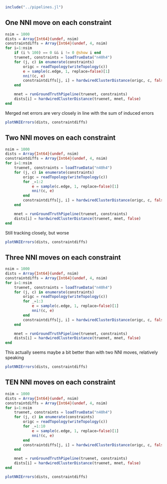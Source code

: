 ```julia
include("../pipelines.jl")
```

## One NNI move on each constraint

```julia
nsim = 1000
dists = Array{Int64}(undef, nsim)
constraintdiffs = Array{Int64}(undef, 4, nsim)
for i=1:nsim
    if (i % 100) == 0 && i != 0 @show i end
    truenet, constraints = loadTrueData("n40h4")
    for (j, c) in enumerate(constraints)
        origc = readTopology(writeTopology(c))
        e = sample(c.edge, 1, replace=false)[1]
        nni!(c, e)
        constraintdiffs[j, i] = hardwiredClusterDistance(origc, c, false)
    end

    mnet = runGroundTruthPipeline(truenet, constraints)
    dists[i] = hardwiredClusterDistance(truenet, mnet, false)
end
```

Merged net errors are very closely in line with the sum of induced errors

```julia
plotNNIErrors(dists, constraintdiffs)
```

## Two NNI moves on each constraint

```julia
nsim = 1000
dists = Array{Int64}(undef, nsim)
constraintdiffs = Array{Int64}(undef, 4, nsim)
for i=1:nsim
    truenet, constraints = loadTrueData("n40h4")
    for (j, c) in enumerate(constraints)
        origc = readTopology(writeTopology(c))
        for _=1:2
            e = sample(c.edge, 1, replace=false)[1]
            nni!(c, e)
        end
        constraintdiffs[j, i] = hardwiredClusterDistance(origc, c, false)
    end

    mnet = runGroundTruthPipeline(truenet, constraints)
    dists[i] = hardwiredClusterDistance(truenet, mnet, false)
end
```

Still tracking closely, but worse

```julia
plotNNIErrors(dists, constraintdiffs)
```

## Three NNI moves on each constraint

```julia
nsim = 1000
dists = Array{Int64}(undef, nsim)
constraintdiffs = Array{Int64}(undef, 4, nsim)
for i=1:nsim
    truenet, constraints = loadTrueData("n40h4")
    for (j, c) in enumerate(constraints)
        origc = readTopology(writeTopology(c))
        for _=1:3
            e = sample(c.edge, 1, replace=false)[1]
            nni!(c, e)
        end
        constraintdiffs[j, i] = hardwiredClusterDistance(origc, c, false)
    end

    mnet = runGroundTruthPipeline(truenet, constraints)
    dists[i] = hardwiredClusterDistance(truenet, mnet, false)
end
```

This actually seems maybe a bit better than with two NNI moves, relatively speaking

```julia
plotNNIErrors(dists, constraintdiffs)
```

## TEN NNI moves on each constraint

```julia
nsim = 1000
dists = Array{Int64}(undef, nsim)
constraintdiffs = Array{Int64}(undef, 4, nsim)
for i=1:nsim
    truenet, constraints = loadTrueData("n40h4")
    for (j, c) in enumerate(constraints)
        origc = readTopology(writeTopology(c))
        for _=1:10
            e = sample(c.edge, 1, replace=false)[1]
            nni!(c, e)
        end
        constraintdiffs[j, i] = hardwiredClusterDistance(origc, c, false)
    end

    mnet = runGroundTruthPipeline(truenet, constraints)
    dists[i] = hardwiredClusterDistance(truenet, mnet, false)
end
```



```julia
plotNNIErrors(dists, constraintdiffs)
```